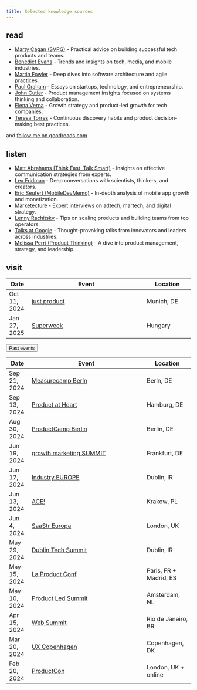 ```yaml
---
title: Selected knowledge sources
---
```


## read

- [Marty Cagan (SVPG)](https://www.svpg.com/articles/) - Practical advice on building successful tech products and teams.
- [Benedict Evans](https://www.ben-evans.com/benedictevans/) - Trends and insights on tech, media, and mobile industries.
- [Martin Fowler](https://martinfowler.com/) - Deep dives into software architecture and agile practices.
- [Paul Graham](http://www.paulgraham.com/articles.html) - Essays on startups, technology, and entrepreneurship.
- [John Cutler](https://cutlefish.substack.com/) - Product management insights focused on systems thinking and collaboration.
- [Elena Verna](https://elenaverna.substack.com/) - Growth strategy and product-led growth for tech companies.
- [Teresa Torres](https://www.producttalk.org/blog/) - Continuous discovery habits and product decision-making best practices.

and [follow me on goodreads.com](https://www.goodreads.com/friend/add_as_friend/70245794?return_url=%2Fmax_ostapenko)

## listen

- [Matt Abrahams (Think Fast, Talk Smart)](https://www.gsb.stanford.edu/business-podcasts/think-fast-talk-smart-podcast) - Insights on effective communication strategies from experts.
- [Lex Fridman](https://lexfridman.com/podcast/) - Deep conversations with scientists, thinkers, and creators.
- [Eric Seufert (MobileDevMemo)](https://mobiledevmemo.com/) - In-depth analysis of mobile app growth and monetization.
- [Marketecture](https://www.marketecture.tv/pages/podcasts) - Expert interviews on adtech, martech, and digital strategy.
- [Lenny Rachitsky](https://www.lennyspodcast.com/) - Tips on scaling products and building teams from top operators.
- [Talks at Google](https://www.youtube.com/TalksAtGoogle) - Thought-provoking talks from innovators and leaders across industries.
- [Melissa Perri (Product Thinking)](https://produxlabs.com/product-thinking) - A dive into product management, strategy, and leadership.

## visit

| Date | Event | Location | Recordings |
|---------|--------------------------------------------|------------------|
| Oct 11, 2024 | [just product](https://www.product-masterclass.com/en/just-product-2023) | Munich, DE |
| Jan 27, 2025 | [Superweek](https://superweek.hu/) | Hungary |

```{=html}
<button class="btn btn-link" type="button" data-bs-toggle="collapse" data-bs-target="#collapseExample" aria-expanded="false" aria-controls="collapseExample">Past events</button>
<div class="collapse" id="collapseExample">
 <div class="card card-body">
```
| Date | Event | Location | Recordings |
|---------|--------------------------------------------|------------------|
| Sep 21, 2024 | [Measurecamp Berln](https://berlin.measurecamp.org/) | Berln, DE |
| Sep 13, 2024 | [Product at Heart](https://productatheart.com/conference) | Hamburg, DE |
| Aug 30, 2024 | [ProductCamp Berlin](https://www.productcampberlin.org/) | Berlin, DE |
| Jun 19, 2024 | [growth marketing SUMMIT](https://www.growthmarketingsummit.com) | Frankfurt, DE |
| Jun 17, 2024 | [Industry EUROPE](https://www.industryconference.com/europe) | Dublin, IR |
| Jun 13, 2024 | [ACE!](https://aceconf.com/) | Krakow, PL |
| Jun 4, 2024 | [SaaStr Europa](https://www.saastreuropa2024.com/) | London, UK |
| May 29, 2024 | [Dublin Tech Summit](https://dublintechsummit.tech/) | Dublin, IR |
| May 15, 2024 | [La Product Conf](https://www.laproductconf.com/) | Paris, FR + Madrid, ES |
| May 10, 2024 | [Product Led Summit](https://world.productledalliance.com/location/amsterdam/speakers) | Amsterdam, NL |
| Apr 15, 2024 | [Web Summit](https://rio.websummit.com/) | Rio de Janeiro, BR |
| Mar 20, 2024 | [UX Copenhagen](https://uxcopenhagen.com/) | Copenhagen, DK |
| Feb 20, 2024 | [ProductCon](https://productschool.com/productcon/london-2024) | London, UK + online |
